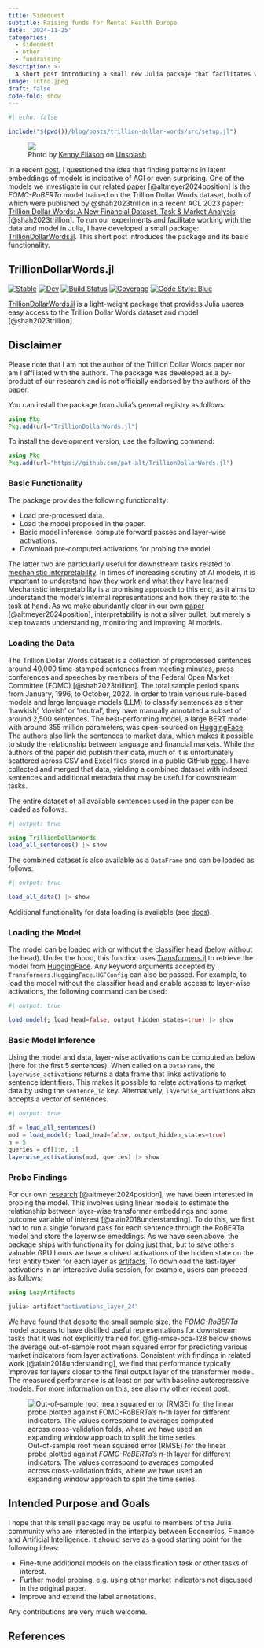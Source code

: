 ```yaml
---
title: Sidequest
subtitle: Raising funds for Mental Health Europe
date: '2024-11-25'
categories:
  - sidequest
  - other
  - fundraising
description: >-
  A short post introducing a small new Julia package that facilitates working with the Trillion Dollar Words dataset and model published in a recent ACL 2023 [paper](https://arxiv.org/abs/2305.07972).
image: intro.jpeg
draft: false
code-fold: show
---  
```


```julia
#| echo: false

include("$(pwd())/blog/posts/trillion-dollar-words/src/setup.jl")
```

<div class="intro-gif">
  <figure>
    <img src="intro.jpeg">
    <figcaption>Photo by <a href="https://unsplash.com/@neonbrand?utm_content=creditCopyText&utm_medium=referral&utm_source=unsplash">Kenny Eliason</a> on <a href="https://unsplash.com/photos/1-us-dollar-banknote-8fDhgAN5zG0?utm_content=creditCopyText&utm_medium=referral&utm_source=unsplash">Unsplash</a></figcaption>
  </figure>
</div> 


In a recent [post](../spurious-sparks/index.qmd), I questioned the idea that finding patterns in latent embeddings of models is indicative of AGI or even surprising. One of the models we investigate in our related [paper](https://arxiv.org/abs/2402.03962) [@altmeyer2024position] is the *FOMC-RoBERTa* model trained on the Trillion Dollar Words dataset, both of which were published by @shah2023trillion in a recent ACL 2023 paper: [Trillion Dollar Words: A New Financial Dataset, Task & Market Analysis](https://arxiv.org/abs/2305.07972) [@shah2023trillion]. To run our experiments and facilitate working with the data and model in Julia, I have developed a small package: [TrillionDollarWords.jl](https://github.com/pat-alt/TrillionDollarWords.jl). This short post introduces the package and its basic functionality.

## TrillionDollarWords.jl

[![Stable](https://img.shields.io/badge/docs-stable-blue.svg)](https://pat-alt.github.io/TrillionDollarWords.jl/stable/)
[![Dev](https://img.shields.io/badge/docs-dev-blue.svg)](https://pat-alt.github.io/TrillionDollarWords.jl/dev/)
[![Build Status](https://github.com/pat-alt/TrillionDollarWords.jl/actions/workflows/CI.yml/badge.svg?branch=main)](https://github.com/pat-alt/TrillionDollarWords.jl/actions/workflows/CI.yml?query=branch%3Amain)
[![Coverage](https://codecov.io/gh/pat-alt/TrillionDollarWords.jl/branch/main/graph/badge.svg)](https://codecov.io/gh/pat-alt/TrillionDollarWords.jl)
[![Code Style: Blue](https://img.shields.io/badge/code%20style-blue-4495d1.svg)](https://github.com/invenia/BlueStyle)

[TrillionDollarWords.jl](https://github.com/pat-alt/TrillionDollarWords.jl) is a light-weight package that provides Julia useres easy access to the Trillion Dollar Words dataset and model [@shah2023trillion].

::: {.callout-note}

## Disclaimer  

Please note that I am not the author of the Trillion Dollar Words paper nor am I affiliated with the authors. The package was developed as a by-product of our research and is not officially endorsed by the authors of the paper. 

:::

You can install the package from Julia's general registry as follows:

``` julia
using Pkg
Pkg.add(url="TrillionDollarWords.jl")
```

To install the development version, use the following command:

``` julia
using Pkg
Pkg.add(url="https://github.com/pat-alt/TrillionDollarWords.jl")
```

### Basic Functionality

The package provides the following functionality:

- Load pre-processed data.
- Load the model proposed in the paper. 
- Basic model inference: compute forward passes and layer-wise activations.
- Download pre-computed activations for probing the model.

The latter two are particularly useful for downstream tasks related to [mechanistic interpretability](https://en.wikipedia.org/wiki/Large_language_model#Interpretation). In times of increasing scrutiny of AI models, it is important to understand how they work and what they have learned. Mechanistic interpretability is a promising approach to this end, as it aims to understand the model's internal representations and how they relate to the task at hand. As we make abundantly clear in our own [paper](https://arxiv.org/abs/2402.03962) [@altmeyer2024position], interpretability is not a silver bullet, but merely a step towards understanding, monitoring and improving AI models.

### Loading the Data

The Trillion Dollar Words dataset is a collection of preprocessed sentences around 40,000 time-stamped sentences from meeting minutes, press conferences and speeches by members of the Federal Open Market Committee (FOMC) [@shah2023trillion]. The total sample period spans from January, 1996, to October, 2022. In order to train various rule-based models and large language models (LLM) to classify sentences as either ‘hawkish’, ‘dovish’ or ‘neutral’, they have manually annotated a subset of around 2,500 sentences. The best-performing model, a large BERT model with around 355 million parameters, was open-sourced on [HuggingFace](https://huggingface.co/gtfintechlab/FOMC-RoBERTa?text=A+very+hawkish+stance+excerted+by+the+doves). The authors also link the sentences to market data, which makes it possible to study the relationship between language and financial markets. While the authors of the paper did publish their data, much of it is unfortunately scattered across CSV and Excel files stored in a public GitHub [repo](https://github.com/gtfintechlab/fomc-hawkish-dovish). I have collected and merged that data, yielding a combined dataset with indexed sentences and additional metadata that may be useful for downstream tasks.

The entire dataset of all available sentences used in the paper can be loaded as follows:

```julia
#| output: true

using TrillionDollarWords
load_all_sentences() |> show
```

The combined dataset is also available as a `DataFrame` and can be loaded as follows:

```julia
#| output: true

load_all_data() |> show
```

Additional functionality for data loading is available (see [docs](https://www.patalt.org/TrillionDollarWords.jl/dev/)).

### Loading the Model

The model can be loaded with or without the classifier head (below without the head). Under the hood, this function uses [Transformers.jl](https://github.com/chengchingwen/Transformers.jl) to retrieve the model from [HuggingFace](https://huggingface.co/gtfintechlab/FOMC-RoBERTa?text=A+very+hawkish+stance+excerted+by+the+doves). Any keyword arguments accepted by `Transformers.HuggingFace.HGFConfig` can also be passed. For example, to load the model without the classifier head and enable access to layer-wise activations, the following command can be used:

```julia
#| output: true

load_model(; load_head=false, output_hidden_states=true) |> show
```

### Basic Model Inference

Using the model and data, layer-wise activations can be computed as below (here for the first 5 sentences). When called on a `DataFrame`, the `layerwise_activations` returns a data frame that links activations to sentence identifiers. This makes it possible to relate activations to market data by using the `sentence_id` key. Alternatively, `layerwise_activations` also accepts a vector of sentences.

```julia
#| output: true

df = load_all_sentences()
mod = load_model(; load_head=false, output_hidden_states=true)
n = 5
queries = df[1:n, :]
layerwise_activations(mod, queries) |> show
```

### Probe Findings

For our own [research](https://arxiv.org/abs/2402.03962) [@altmeyer2024position], we have been interested in probing the model. This involves using linear models to estimate the relationship between layer-wise transformer embeddings and some outcome variable of interest [@alain2018understanding]. To do this, we first had to run a single forward pass for each sentence through the RoBERTa model and store the layerwise emeddings. As we have seen above, the package ships with functionality for doing just that, but to save others valuable GPU hours we have archived activations of the hidden state on the first entity token for each layer as [artifacts](https://github.com/pat-alt/TrillionDollarWords.jl/releases/tag/activations_2024-01-17). To download the last-layer activations in an interactive Julia session, for example, users can proceed as follows:

``` julia
using LazyArtifacts

julia> artifact"activations_layer_24"
```

We have found that despite the small sample size, the *FOMC-RoBERTa* model appears to have distilled useful representations for downstream tasks that it was not explicitly trained for. @fig-rmse-pca-128 below shows the average out-of-sample root mean squared error for predicting various market indicators from layer activations. Consistent with findings in related work [@alain2018understanding], we find that performance typically improves for layers closer to the final output layer of the transformer model. The measured performance is at least on par with baseline autoregressive models. For more information on this, see also my other recent [post](../spurious-sparks/index.qmd).

![Out-of-sample root mean squared error (RMSE) for the linear probe plotted against *FOMC-RoBERTa*'s $n$-th layer for different indicators. The values correspond to averages computed across cross-validation folds, where we have used an expanding window approach to split the time series.](https://raw.githubusercontent.com/pat-alt/TrillionDollarWords.jl/11-activations-for-cls-head/dev/juliacon/rmse_pca_128.png){#fig-rmse-pca-128}

## Intended Purpose and Goals

I hope that this small package may be useful to members of the Julia community who are interested in the interplay between Economics, Finance and Artificial Intelligence. It should serve as a good starting point for the following ideas:

- Fine-tune additional models on the classification task or other tasks of interest.
- Further model probing, e.g. using other market indicators not discussed in the original paper.
- Improve and extend the label annotations. 

Any contributions are very much welcome.

## References